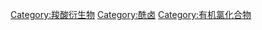 {{catmore}}
{{Commonscat|Acyl chlorides}}


[[Category:羧酸衍生物|Category:羧酸衍生物]]
[[Category:酰卤|Category:酰卤]]
[[Category:有机氯化合物|Category:有机氯化合物]]